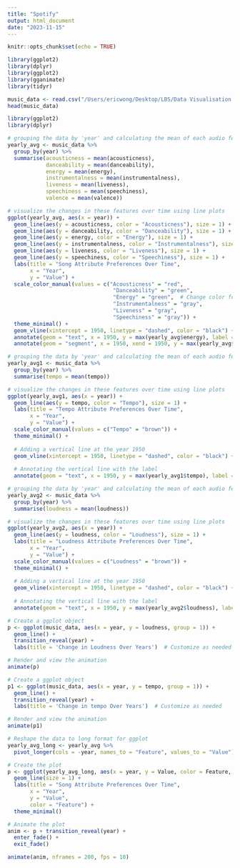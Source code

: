 ```yaml
---
title: "Spotify"
output: html_document
date: "2023-11-15"
---
```


```r
knitr::opts_chunk$set(echo = TRUE)
```

```r
library(ggplot2)
library(dplyr)
library(ggplot2)
library(gganimate)
library(tidyr)
```

```r
music_data <- read.csv("/Users/ericwong/Desktop/LBS/Data Visualisation and Story Telling /am10.mam2023-main/data_by_year.csv")
head(music_data)
```

```r
library(ggplot2)
library(dplyr)

# grouping the data by 'year' and calculating the mean of each audio feature
yearly_avg <- music_data %>%
  group_by(year) %>%
  summarise(acousticness = mean(acousticness),
            danceability = mean(danceability),
            energy = mean(energy),
            instrumentalness = mean(instrumentalness),
            liveness = mean(liveness),
            speechiness = mean(speechiness),
            valence = mean(valence))

# visualize the changes in these features over time using line plots
ggplot(yearly_avg, aes(x = year)) +
  geom_line(aes(y = acousticness, color = "Acousticness"), size = 1) +
  geom_line(aes(y = danceability, color = "Danceability"), size = 1) +
  geom_line(aes(y = energy, color = "Energy"), size = 1) +
  geom_line(aes(y = instrumentalness, color = "Instrumentalness"), size = 1) +
  geom_line(aes(y = liveness, color = "Liveness"), size = 1) +
  geom_line(aes(y = speechiness, color = "Speechiness"), size = 1) +
  labs(title = "Song Attribute Preferences Over Time",
       x = "Year",
       y = "Value") +
  scale_color_manual(values = c("Acousticness" = "red",
                                 "Danceability" = "green",
                                 "Energy" = "green",  # Change color for Energy attribute
                                 "Instrumentalness" = "gray",
                                 "Liveness" = "gray",
                                 "Speechiness" = "gray")) +
  theme_minimal() +
  geom_vline(xintercept = 1950, linetype = "dashed", color = "black") +
  annotate(geom = "text", x = 1950, y = max(yearly_avg$energy), label = "Start of Rock Music", vjust = -8, hjust = -0.1) +
  annotate(geom = "segment", x = 1950, xend = 1950, y = max(yearly_avg$energy) * 1.02, yend = max(yearly_avg$energy), arrow = arrow(type = "closed", length = unit(0.2, "inches")))


```

```r
# grouping the data by 'year' and calculating the mean of each audio feature
yearly_avg1 <- music_data %>%
  group_by(year) %>%
  summarise(tempo = mean(tempo))

# visualize the changes in these features over time using line plots
ggplot(yearly_avg1, aes(x = year)) +
  geom_line(aes(y = tempo, color = "Tempo"), size = 1) +
  labs(title = "Tempo Attribute Preferences Over Time",
       x = "Year",
       y = "Value") +
  scale_color_manual(values = c("Tempo" = "brown")) +
  theme_minimal() +
  
  # Adding a vertical line at the year 1950
  geom_vline(xintercept = 1950, linetype = "dashed", color = "black") +
  
  # Annotating the vertical line with the label
  annotate(geom = "text", x = 1950, y = max(yearly_avg1$tempo), label = "Start of Rock Music", vjust = -0.1, hjust = -0.05) 
```

```r
# grouping the data by 'year' and calculating the mean of each audio feature
yearly_avg2 <- music_data %>%
  group_by(year) %>%
  summarise(loudness = mean(loudness))

# visualize the changes in these features over time using line plots
ggplot(yearly_avg2, aes(x = year)) +
  geom_line(aes(y = loudness, color = "Loudness"), size = 1) +
  labs(title = "Loudness Attribute Preferences Over Time",
       x = "Year",
       y = "Value") +
  scale_color_manual(values = c("Loudness" = "brown")) +
  theme_minimal() +
  
  # Adding a vertical line at the year 1950
  geom_vline(xintercept = 1950, linetype = "dashed", color = "black") +
  
  # Annotating the vertical line with the label
  annotate(geom = "text", x = 1950, y = max(yearly_avg2$loudness), label = "Start of Rock Music", vjust = -0.1, hjust = -0.05)

```

```r

# Create a ggplot object
p <- ggplot(music_data, aes(x = year, y = loudness, group = 1)) +
  geom_line() +
  transition_reveal(year) +
  labs(title = 'Change in Loudness Over Years')  # Customize as needed

# Render and view the animation
animate(p)
```

```r
# Create a ggplot object
p1 <- ggplot(music_data, aes(x = year, y = tempo, group = 1)) +
  geom_line() +
  transition_reveal(year) +
  labs(title = 'Change in tempo Over Years')  # Customize as needed

# Render and view the animation
animate(p1)
```
```r

# Reshape the data to long format for ggplot
yearly_avg_long <- yearly_avg %>%
  pivot_longer(cols = -year, names_to = "Feature", values_to = "Value")

# Create the plot
p <- ggplot(yearly_avg_long, aes(x = year, y = Value, color = Feature, group = Feature)) +
  geom_line(size = 1) +
  labs(title = "Song Attribute Preferences Over Time",
       x = "Year",
       y = "Value",
       color = "Feature") +
  theme_minimal()

# Animate the plot
anim <- p + transition_reveal(year) +
  enter_fade() +
  exit_fade()

animate(anim, nframes = 200, fps = 10)

```